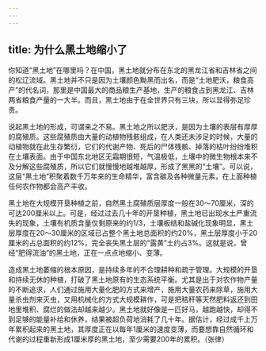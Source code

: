 ```yaml
---
---
---
```

title: 为什么黑土地缩小了
---




你知道“黑土地”在哪里吗？在中国，黑土地就分布在东北的黑龙江省和吉林省之间的松辽流域。黑土地并不只是因为土壤颜色黝黑而出名，而是“土地肥沃，粮食高产”的代名词，那里是中国最大的商品粮生产基地，生产的粮食占到黑龙江、吉林两省粮食产量的一大半。而且，黑土地由于在全世界只有三块，所以显得弥足珍贵。



说起黑土地的形成，可谓来之不易。黑土地之所以肥沃，是因为土壤的表层有厚厚的腐殖质。这些腐殖质由大量的动植物残骸组成，在人类还未涉足的时候，大量的动植物就在此生存繁衍，它们的代谢产物、死后的尸体残骸、掉落的枯叶纷纷堆积在土壤表面。由于中国东北地区无霜期很短，气温极低，土壤中的微生物根本来不及分解这些腐殖质，所以它们就慢慢地越堆越厚，形成了黑黑的“土壤”。可以说，这层“黑土地”积聚着数千万年来的生命精华，富含碳及各种微量元素，在上面种植任何农作物都会高产丰收。

黑土地在大规模开垦种植之前，自然黑土腐殖质层厚度一般在30～70厘米，深的可达200厘米以上。可是，经过过去几十年的开垦种植，黑土地已出现水土严重流失的现象，土壤有机质含量仅剩原来的约1/3，土壤板结和盐碱化现象明显，黑土层厚度在20～30厘米的区域已占整个黑土地总面积的约20%，黑土层厚度小于20厘米的占总面积的约12%，完全丧失黑土层的“露黄”土约占3%。这就是说，曾经“肥得流油”的黑土地，正在一点点地缩小、变薄。

造成黑土地萎缩的根本原因，是持续多年的不合理耕种和疏于管理。大规模的开垦和持续无休的种植，打破了黑土地原有的生态系统平衡。尤其是出于对农作物产量的不断追求，人们通过施用大量化肥的方式来增产，施用大量农药来除草，施用大量杀虫剂来灭虫，又用机械化的方式大规模耕作，可是把秸秆等天然肥料返还到田地里堆积、腐烂的做法却越来越少。黑土地就好像是一匹好马，越跑越快，却得不到足够的能量补给和休养，结果被超负荷地消耗了几十年。据估计，经过成千上万年累积起来的黑土地，其厚度正在以每年1厘米的速度变薄，而要想靠自然循环和代谢的过程重新形成1厘米厚的黑土地，至少需要200年的累积。（张律）